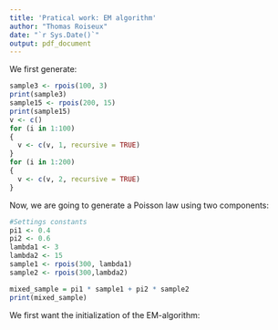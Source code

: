 ```yaml
---
title: 'Pratical work: EM algorithm'
author: "Thomas Roiseux"
date: "`r Sys.Date()`"
output: pdf_document
---
```

\part{Simulation}
We first generate:
\begin{enumerate}
\item A sample of \(n=100\) observations with a Poisson law using \(\lambda=3\).
\item A sample of \(n=200\) observations with a Poisson law using \(\lambda=15\).
\item A vector of \(300\) coordinates, which the 100 first are 1 and the others are 2.
\end{enumerate}
```r
sample3 <- rpois(100, 3)
print(sample3)
sample15 <- rpois(200, 15)
print(sample15)
v <- c()
for (i in 1:100)
{
  v <- c(v, 1, recursive = TRUE)
}
for (i in 1:200)
{
  v <- c(v, 2, recursive = TRUE)
}
```

Now, we are going to generate a Poisson law using two components:
```r
#Settings constants
pi1 <- 0.4
pi2 <- 0.6
lambda1 <- 3
lambda2 <- 15
sample1 <- rpois(300, lambda1)
sample2 <- rpois(300,lambda2)

mixed_sample = pi1 * sample1 + pi2 * sample2
print(mixed_sample)
```
\part{EM-algorithm}
We first want the initialization of the EM-algorithm: